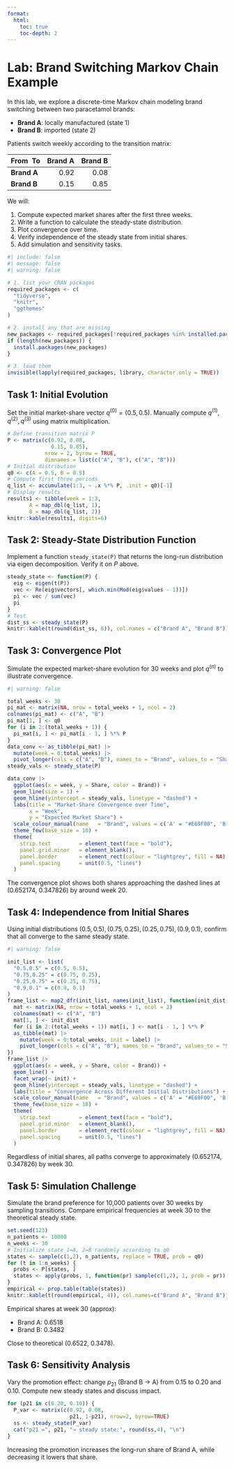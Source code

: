 ---
format:
  html: 
    toc: true
    toc-depth: 2
---

# Lab: Brand Switching Markov Chain Example

In this lab, we explore a discrete-time Markov chain modeling brand switching between two paracetamol brands:

- **Brand A**: locally manufactured (state 1)
- **Brand B**: imported (state 2)

Patients switch weekly according to the transition matrix:

| From \ To | Brand A | Brand B |
|-----------|---------:|---------:|
| **Brand A** | 0.92     | 0.08     |
| **Brand B** | 0.15     | 0.85     |

We will:

1. Compute expected market shares after the first three weeks.
2. Write a function to calculate the steady-state distribution.
3. Plot convergence over time.
4. Verify independence of the steady state from initial shares.
5. Add simulation and sensitivity tasks.

```{r setup, include=FALSE}
#| include: false
#| message: false
#| warning: false

# 1. list your CRAN packages
required_packages <- c(
  "tidyverse",
  "knitr",
  "ggthemes"
)

# 2. install any that are missing
new_packages <- required_packages[!required_packages %in% installed.packages()[, "Package"]]
if (length(new_packages)) {
  install.packages(new_packages)
}

# 3. load them
invisible(lapply(required_packages, library, character.only = TRUE))

```


## Task 1: Initial Evolution

Set the initial market-share vector $q^{(0)} = (0.5, 0.5)$. Manually compute $q^{(1)}, q^{(2)}, q^{(3)}$ using matrix multiplication.

```{r task1, echo=TRUE}
# Define transition matrix P
P <- matrix(c(0.92, 0.08,
              0.15, 0.85), 
            nrow = 2, byrow = TRUE,
            dimnames = list(c("A", "B"), c("A", "B")))
# Initial distribution
q0 <- c(A = 0.5, B = 0.5)
# Compute first three periods
q_list <- accumulate(1:3, ~ .x %*% P, .init = q0)[-1]
# Display results
results1 <- tibble(week = 1:3,
       A = map_dbl(q_list, 1),
       B = map_dbl(q_list, 2))
knitr::kable(results1, digits=6)
```

## Task 2: Steady-State Distribution Function

Implement a function `steady_state(P)` that returns the long-run distribution via eigen decomposition. Verify it on $P$ above.

```{r steady_state, echo=TRUE}
steady_state <- function(P) {
  eig <- eigen(t(P))
  vec <- Re(eig$vectors[, which.min(Mod(eig$values - 1))])
  pi <- vec / sum(vec)
  pi
}
# Test
dist_ss <- steady_state(P)
knitr::kable(t(round(dist_ss, 6)), col.names = c("Brand A", "Brand B"))
```

## Task 3: Convergence Plot

Simulate the expected market-share evolution for 30 weeks and plot $q^{(n)}$ to illustrate convergence.

```{r convergence-plot, echo=TRUE, fig.height=5, fig.width=8}
#| warning: false

total_weeks <- 30
pi_mat <- matrix(NA, nrow = total_weeks + 1, ncol = 2)
colnames(pi_mat) <- c("A", "B")
pi_mat[1, ] <- q0
for (i in 2:(total_weeks + 1)) {
  pi_mat[i, ] <- pi_mat[i - 1, ] %*% P
}
data_conv <- as_tibble(pi_mat) |>
  mutate(week = 0:total_weeks) |>
  pivot_longer(cols = c("A", "B"), names_to = "Brand", values_to = "Share")
steady_vals <- steady_state(P)

data_conv |>
  ggplot(aes(x = week, y = Share, color = Brand)) +
  geom_line(size = 1) +
  geom_hline(yintercept = steady_vals, linetype = "dashed") +
  labs(title = "Market-Share Convergence over Time",
       x = "Week",
       y = "Expected Market Share") +
  scale_colour_manual(name   = "Brand", values = c('A' = "#E69F00", 'B' = "#0072B2")) +
  theme_few(base_size = 10) +
  theme(
    strip.text         = element_text(face = "bold"),
    panel.grid.minor   = element_blank(),
    panel.border       = element_rect(colour = "lightgrey", fill = NA),
    panel.spacing      = unit(0.5, "lines")
  )

```

The convergence plot shows both shares approaching the dashed lines at (0.652174, 0.347826) by around week 20.

## Task 4: Independence from Initial Shares

Using initial distributions $(0.5, 0.5), (0.75, 0.25), (0.25, 0.75), (0.9, 0.1)$, confirm that all converge to the same steady state.

```{r multi-init, echo=TRUE, fig.height=6, fig.width=8}
#| warning: false

init_list <- list(
  "0.5,0.5" = c(0.5, 0.5),
  "0.75,0.25" = c(0.75, 0.25),
  "0.25,0.75" = c(0.25, 0.75),
  "0.9,0.1" = c(0.9, 0.1)
)
frame_list <- map2_dfr(init_list, names(init_list), function(init_dist, label) {
  mat <- matrix(NA, nrow = total_weeks + 1, ncol = 2)
  colnames(mat) <- c("A", "B")
  mat[1, ] <- init_dist
  for (i in 2:(total_weeks + 1)) mat[i, ] <- mat[i - 1, ] %*% P
  as_tibble(mat) |>
    mutate(week = 0:total_weeks, init = label) |>
    pivot_longer(cols = c("A", "B"), names_to = "Brand", values_to = "Share")
})
frame_list |>
  ggplot(aes(x = week, y = Share, color = Brand)) +
  geom_line() +
  facet_wrap(~ init) +
  geom_hline(yintercept = steady_vals, linetype = "dashed") +
  labs(title = "Convergence Across Different Initial Distributions") +
  scale_colour_manual(name   = "Brand", values = c('A' = "#E69F00", 'B' = "#0072B2")) +
  theme_few(base_size = 10) +
  theme(
    strip.text         = element_text(face = "bold"),
    panel.grid.minor   = element_blank(),
    panel.border       = element_rect(colour = "lightgrey", fill = NA),
    panel.spacing      = unit(0.5, "lines")
  )
```

Regardless of initial shares, all paths converge to approximately (0.652174, 0.347826) by week 30.

## Task 5: Simulation Challenge

Simulate the brand preference for 10,000 patients over 30 weeks by sampling transitions. Compare empirical frequencies at week 30 to the theoretical steady state.

```{r simulation, echo=TRUE}
set.seed(123)
n_patients <- 10000
n_weeks <- 30
# Initialize state 1=A, 2=B randomly according to q0
states <- sample(c(1,2), n_patients, replace = TRUE, prob = q0)
for (t in 1:n_weeks) {
  probs <- P[states, ]
  states <- apply(probs, 1, function(pr) sample(c(1,2), 1, prob = pr))
}
empirical <- prop.table(table(states))
knitr::kable(t(round(empirical, 4)), col.names=c("Brand A", "Brand B"))
```

Empirical shares at week 30 (approx):

- Brand A: 0.6518
- Brand B: 0.3482

Close to theoretical (0.6522, 0.3478).

## Task 6: Sensitivity Analysis

Vary the promotion effect: change $p_{21}$ (Brand B → A) from 0.15 to 0.20 and 0.10. Compute new steady states and discuss impact.

```{r sensitivity, echo=TRUE}
for (p21 in c(0.20, 0.10)) {
  P_var <- matrix(c(0.92, 0.08,
                    p21, 1-p21), nrow=2, byrow=TRUE)
  ss <- steady_state(P_var)
  cat("p21 =", p21, "→ steady state:", round(ss,4), "\n")
}
```

Increasing the promotion increases the long-run share of Brand A, while decreasing it lowers that share.
